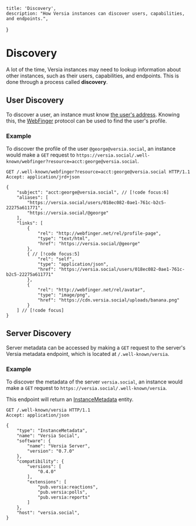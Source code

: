     title: 'Discovery',
    description: "How Versia instances can discover users, capabilities, and endpoints.",
}

# Discovery

A lot of the time, Versia instances may need to lookup information about other instances, such as their users, capabilities, and endpoints. This is done through a process called **discovery**.

## User Discovery

To discover a user, an instance must know [the user's address](/entities/user#addresses). Knowing this, the [WebFinger](https://tools.ietf.org/html/rfc7033) protocol can be used to find the user's profile.

### Example

To discover the profile of the user `@george@versia.social`, an instance would make a `GET` request to `https://versia.social/.well-known/webfinger?resource=acct:george@versia.social`.

```http {{ 'title': 'Example Request' }}
GET /.well-known/webfinger?resource=acct:george@versia.social HTTP/1.1
Accept: application/jrd+json
```

```jsonc {{ 'title': 'Example Response' }}
{
    "subject": "acct:george@versia.social", // [!code focus:6]
    "aliases": [
        "https://versia.social/users/018ec082-0ae1-761c-b2c5-22275a611771",
        "https://versia.social/@george"
    ],
    "links": [
        {
            "rel": "http://webfinger.net/rel/profile-page",
            "type": "text/html",
            "href": "https://versia.social/@george"
        },
        { // [!code focus:5]
            "rel": "self",
            "type": "application/json",
            "href": "https://versia.social/users/018ec082-0ae1-761c-b2c5-22275a611771"
        },
        {
            "rel": "http://webfinger.net/rel/avatar",
            "type": "image/png",
            "href": "https://cdn.versia.social/uploads/banana.png"
        }
    ] // [!code focus]
}
```

## Server Discovery

Server metadata can be accessed by making a `GET` request to the server's Versia metadata endpoint, which is located at `/.well-known/versia`.

### Example

To discover the metadata of the server `versia.social`, an instance would make a `GET` request to `https://versia.social/.well-known/versia`.

This endpoint will return an [InstanceMetadata](/entities/instance-metadata) entity.

```http {{ 'title': 'Example Request' }}
GET /.well-known/versia HTTP/1.1
Accept: application/json
```
    
```jsonc {{ 'title': 'Example Response' }}
{
    "type": "InstanceMetadata",
    "name": "Versia Social",
    "software": {
        "name": "Versia Server",
        "version": "0.7.0"
    },
    "compatibility": {
        "versions": [
            "0.4.0"
        ],
        "extensions": [
            "pub.versia:reactions",
            "pub.versia:polls",
            "pub.versia:reports"
        ]
    },
    "host": "versia.social",
}
```